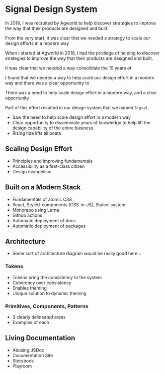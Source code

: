 
<Meta
  description="Signal Design System"
  url="https://phobon.io"
  image="https://phobon.io/phbn.webp"
/>

# Signal Design System

In 2018, I was recruited by Agworld to help discover strategies to improve the way that their products are designed and built.

From the very start, it was clear that we needed a strategy to scale our design efforts in a modern way

When I started at Agworld in 2018, I had the privilege of helping to discover strategies to improve the way that their products are designed and built.

It was clear that we needed a way consolidate the 10 years of

I found that we needed a way to help scale our design effort in a modern way and there was a clear opportunity to

There was a need to help scale design effort in a modern way, and a clear opportunity

Part of this effort resulted in our design system that we named `Signal`.

- Saw the need to help scale design effort in a modern way
- Clear opportunity to disseminate years of knowledge to help lift the design capability of the entire business
- Rising tide lifts all boats

## Scaling Design Effort

- Principles and improving fundamentals
- Accessibility as a first-class citizen
- Design evangelism

## Built on a Modern Stack

- Fundamentals of atomic CSS
- React, Styled-components (CSS-in-JS), Styled-system
- Monorepo using Lerna
- Github actions
- Automatic deployment of docs
- Automatic deployment of packages

## Architecture

- Some sort of architecture diagram would be really good here...

### Tokens

- Tokens bring the consistency to the system
- Coherency over consistency
- Enables theming
- Unique solution to dynamic theming

### Primitives, Components, Patterns

- 3 clearly delineated areas
- Examples of each

## Living Documentation

- Abusing JSDoc
- Documentation Site
- Storybook
- Playroom
